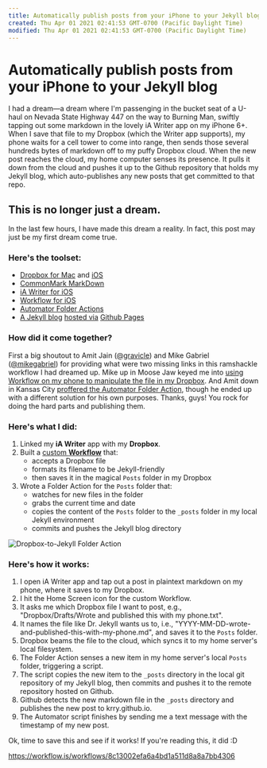 ```yaml
---
title: Automatically publish posts from your iPhone to your Jekyll blog
created: Thu Apr 01 2021 02:41:53 GMT-0700 (Pacific Daylight Time)
modified: Thu Apr 01 2021 02:41:53 GMT-0700 (Pacific Daylight Time)
---
```

# Automatically publish posts from your iPhone to your Jekyll blog

I had a dream—a dream where I'm passenging in the bucket seat of a U-haul on Nevada State Highway 447 on the way to Burning Man, swiftly tapping out some markdown in the lovely iA Writer app on my iPhone 6+. When I save that file to my Dropbox (which the Writer app supports), my phone waits for a cell tower to come into range, then sends those several hundreds bytes of markdown off to my puffy Dropbox cloud. When the new post reaches the cloud, my home computer senses its presence. It pulls it down from the cloud and pushes it up to the Github repository that holds my Jekyll blog, which auto-publishes any new posts that get committed to that repo.

## This is no longer just a dream.

In the last few hours, I have made this dream a reality. In fact, this post may just be my first dream come true.

### Here's the toolset:
* [Dropbox for Mac](https://www.dropbox.com/downloading?src=index) and [iOS](https://itunes.apple.com/us/app/dropbox/id327630330?mt=8)
* [CommonMark MarkDown](http://commonmark.org/)
* [iA Writer for iOS](https://ia.net/writer/ios)
* [Workflow for iOS](https://workflow.is/)
* [Automator Folder Actions](http://www.maclife.com/article/howtos/how_use_folder_actions_automator)
* [A Jekyll blog](http://jekyllrb.com/) [hosted via](https://help.github.com/articles/using-jekyll-with-pages/) [Github Pages](https://pages.github.com/)

### How did it come together?

First a big shoutout to Amit Jain ([@gravicle](https://twitter.com/gravicle)) and Mike Gabriel ([@mikegabriel](https://twitter.com/mikegabriel)) for providing what were two missing links in this ramshackle workflow I had dreamed up. Mike up in Moose Jaw keyed me into [using Workflow on my phone to manipulate the file in my Dropbox](http://mikegabriel.net/2015/04/27/publishing-to-a-jekyll-blog-from-ios.html). And Amit down in Kansas City [proffered the Automator Folder Action](http://spinhalf.net/2015/01/04/getting-started-with-a-jekyll-blog/), though he ended up with a different solution for his own purposes. Thanks, guys! You rock for doing the hard parts and publishing them.

### Here's what I did:
1. Linked my **iA Writer** app with my **Dropbox**.
2. Built a [custom **Workflow**](https://workflow.is/workflows/fbb77849337e4b6b8e25964dcd659899) that:
	* accepts a Dropbox file
	* formats its filename to be Jekyll-friendly
	* then saves it in the magical `Posts` folder in my Dropbox
3. Wrote a Folder Action for the `Posts` folder that:
	* watches for new files in the folder
	* grabs the current time and date
	* copies the content of the `Posts` folder to the `_posts` folder in my local Jekyll environment
	* commits and pushes the Jekyll blog directory

![Dropbox-to-Jekyll Folder Action](https://dl.dropboxusercontent.com/u/23825/jekyll-workflow.png)

### Here's how it works:
1. I open iA Writer app and tap out a post in plaintext markdown on my phone, where it saves to my Dropbox.
2. I hit the Home Screen icon for the custom Workflow.
3. It asks me which Dropbox file I want to post, e.g., "Dropbox/Drafts/Wrote and published this with my phone.txt".
4. It names the file like Dr. Jekyll wants us to, i.e., "YYYY-MM-DD-wrote-and-published-this-with-my-phone.md", and saves it to the `Posts` folder.
5. Dropbox beams the file to the cloud, which syncs it to my home server's local filesystem.
6. The Folder Action senses a new item in my home server's local `Posts` folder, triggering a script.
7. The script copies the new item to the `_posts` directory in the local git repository of my Jekyll blog, then commits and pushes it to the remote repository hosted on Github.
8. Github detects the new markdown file in the `_posts` directory and publishes the new post to krry.github.io.
9. The Automator script finishes by sending me a text message with the timestamp of my new post.

Ok, time to save this and see if it works! If you're reading this, it did :D

https://workflow.is/workflows/8c13002efa6a4bd1a511d8a8a7bb4306